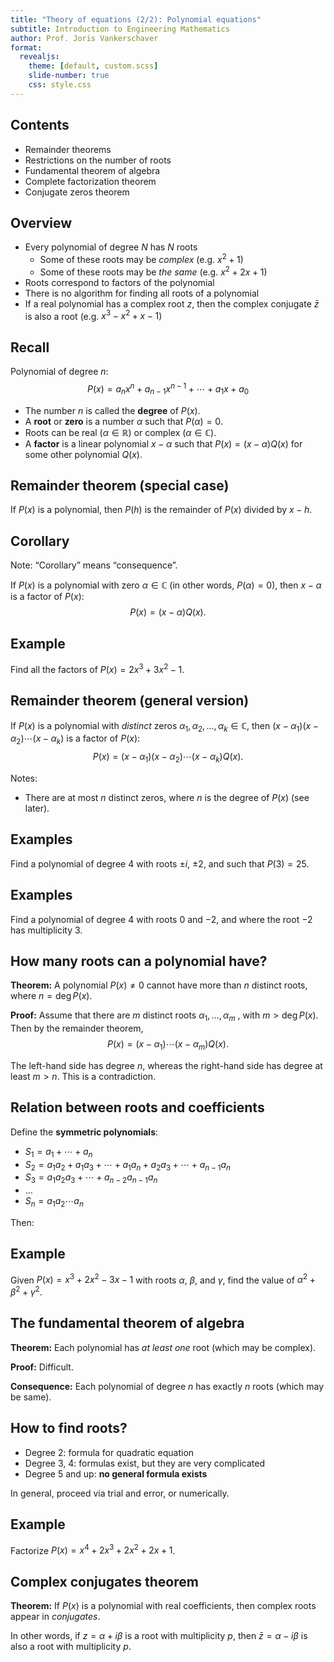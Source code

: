 ```yaml
---
title: "Theory of equations (2/2): Polynomial equations"
subtitle: Introduction to Engineering Mathematics
author: Prof. Joris Vankerschaver
format:
  revealjs:
    theme: [default, custom.scss]
    slide-number: true
    css: style.css
---
```


## Contents

- Remainder theorems
- Restrictions on the number of roots
- Fundamental theorem of algebra
- Complete factorization theorem
- Conjugate zeros theorem

## Overview

- Every polynomial of degree $N$ has $N$ roots
  - Some of these roots may be *complex* (e.g. $x^2 + 1$)
  - Some of these roots may be *the same* (e.g. $x^2 + 2x + 1$)
- Roots correspond to factors of the polynomial
- There is no algorithm for finding all roots of a polynomial
- If a real polynomial has a complex root $z$, then the complex conjugate $\bar{z}$ is also a root (e.g. $x^3 - x^2 + x - 1$)

## Recall

Polynomial of degree $n$:
$$
    P(x) = a_n x^n + a_{n-1} x^{n-1} + \cdots + a_1 x + a_0
$$

- The number $n$ is called the **degree** of $P(x)$.
- A **root** or **zero** is a number $\alpha$ such that $P(\alpha) = 0$.
- Roots can be real ($\alpha \in \mathbb{R}$) or complex ($\alpha \in \mathbb{C}$).
- A **factor** is a linear polynomial $x - \alpha$ such that $P(x) = (x - \alpha) Q(x)$ for some other polynomial $Q(x)$.

## Remainder theorem (special case)

If $P(x)$ is a polynomial, then $P(h)$ is the remainder of $P(x)$ divided by $x - h$.

## Corollary

Note: "Corollary" means "consequence".

If $P(x)$ is a polynomial with zero $\alpha \in \mathbb{C}$ (in other words, $P(\alpha) = 0$), then $x - \alpha$ is a factor of $P(x)$:
$$
    P(x) = (x - \alpha) Q(x).
$$

## Example

Find all the factors of $P(x) = 2x^3 + 3x^2 - 1$.

## Remainder theorem (general version)

If $P(x)$ is a polynomial with *distinct* zeros $\alpha_1, \alpha_2, \ldots, \alpha_k \in \mathbb{C}$, then $(x - \alpha_1)(x - \alpha_2) \cdots (x - \alpha_k)$ is a factor of $P(x)$:
$$
    P(x) = (x - \alpha_1)(x - \alpha_2) \cdots (x - \alpha_k) Q(x).
$$

Notes: 

- There are at most $n$ distinct zeros, where $n$ is the degree of $P(x)$ (see later).

## Examples

Find a polynomial of degree $4$ with roots $\pm i$, $\pm 2$, and such that $P(3) = 25$.

## Examples

Find a polynomial of degree $4$ with roots $0$ and $-2$, and where the root $-2$ has multiplicity $3$.

## How many roots can a polynomial have?

**Theorem:** A polynomial $P(x) \ne 0$ cannot have more than $n$ distinct roots, where $n = \deg P(x)$.

**Proof:** Assume that there are $m$ distinct roots $\alpha_1, \ldots, \alpha_m$ , with $m > \deg P(x)$. Then by the remainder theorem,
$$
    P(x) = (x - \alpha_1) \cdots (x - \alpha_m) Q(x).
$$

The left-hand side has degree $n$, whereas the right-hand side has degree at least $m > n$. This is a contradiction.


## Relation between roots and coefficients

Define the **symmetric polynomials**:

- $S_1 = a_1 + \cdots + a_n$
- $S_2 = a_1 a_2 + a_1 a_3 + \cdots + a_1 a_n + a_2 a_3 + \cdots + a_{n-1}a_n$
- $S_3 = a_1 a_2 a_3 + \cdots + a_{n-2}a_{n-1}a_n$
- ...
- $S_n = a_1 a_2 \cdots a_n$

Then:
\begin{multline}
    (x - a_1)(x - a_2) \cdots (x - a_n) = \\
    x^n - S_1 x^{n-1} + S_2 x^{n-2} - S_3 x^{n-3} + \cdots + (-1)^n S_n.
\end{multline}

## Example

Given $P(x) = x^3 + 2x^2 - 3x - 1$ with roots $\alpha$, $\beta$, and $\gamma$, find the value of $\alpha^2 + \beta^2 + \gamma^2$.

## The fundamental theorem of algebra

**Theorem:** Each polynomial has *at least one* root (which may be complex).

**Proof:** Difficult.

**Consequence:** Each polynomial of degree $n$ has exactly $n$ roots (which may be same).


## How to find roots?

- Degree 2: formula for quadratic equation
- Degree 3, 4: formulas exist, but they are very complicated
- Degree 5 and up: **no general formula exists**

In general, proceed via trial and error, or numerically.

## Example

Factorize $P(x) = x^4 + 2x^3 + 2x^2 + 2x + 1$.

## Complex conjugates theorem

**Theorem:** If $P(x)$ is a polynomial with real coefficients, then complex roots appear in *conjugates*.

In other words, if $z = \alpha +i \beta$ is a root with multiplicity $p$, then $\bar{z} = \alpha - i \beta$ is also a root with multiplicity $p$.


